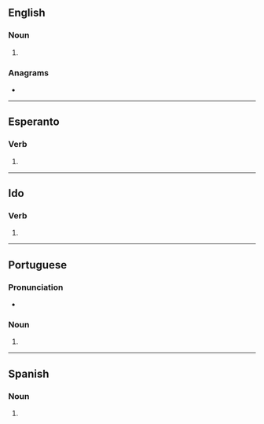 {{also|Tiros|tīros}}
==English==

===Noun===
{{head|en|noun plural form}}

# {{plural of|tiro|lang=en}}

===Anagrams===
* {{anagrams|en|Istro-|riots|roist|rosti|rotis|rösti|torsi|trios}}

----

==Esperanto==

===Verb===
{{eo-head}}

# {{eo-form of|tir|os}}

----

==Ido==

===Verb===
{{io-verb form}}

# {{io-form of|tir}}

----

==Portuguese==

===Pronunciation===
* {{a|PT}} {{IPA|/ˈti.ɾuʃ/|lang=pt}}

===Noun===
{{head|pt|noun form|g=m}}

# {{plural of|tiro|lang=pt}}

----

==Spanish==

===Noun===
{{head|es|noun form|g=m-p}}

# {{plural of|tiro|lang=es}}